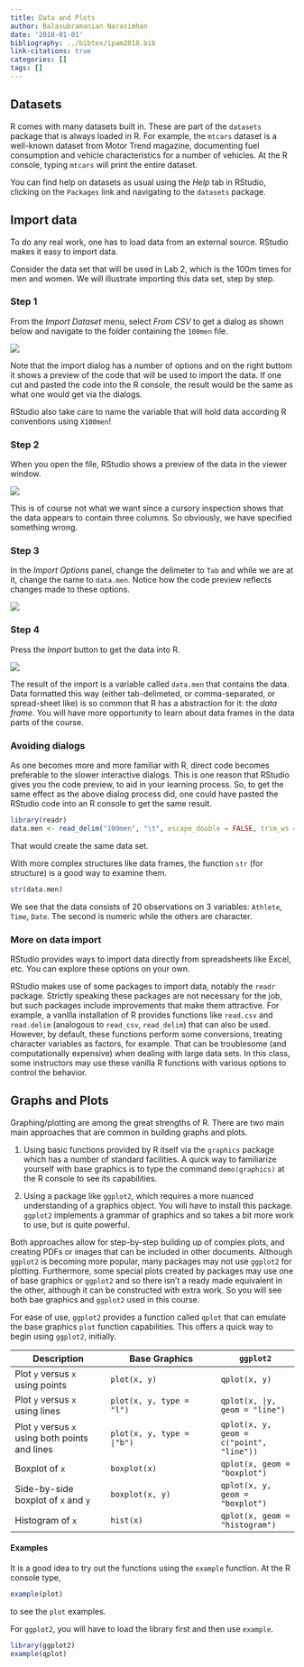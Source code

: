 ```yaml
---
title: Data and Plots
author: Balasubramanian Narasimhan
date: '2018-01-01'
bibliography: ../bibtex/ipam2018.bib
link-citations: true
categories: []
tags: []
---
```


## Datasets

R comes with many datasets built in. These are part of the `datasets`
package that is always loaded in R. For example, the `mtcars` dataset
is a well-known dataset from Motor Trend magazine, documenting fuel
consumption and vehicle characteristics for a number of vehicles. At
the R console, typing `mtcars` will print the entire dataset.

You can find help on datasets as usual using the _Help_ tab in
RStudio, clicking on the `Packages` link and navigating to the
`datasets` package.

## Import data

To do any real work, one has to load data from an external
source. RStudio makes it easy to import data.

Consider the data set that will be used in Lab 2, which is the 100m
times for men and women. We will illustrate importing this data set,
step by step.

### Step 1

From the _Import Dataset_ menu, select _From CSV_ to get a dialog as
shown below and navigate to the folder containing the `100men` file.

![](figs/import-1.png)

Note that the import dialog has a number of options and on the right
buttom it shows a preview of the code that will be used to import the
data. If one cut and pasted the code into the R console, the result
would be the same as what one would get via the dialogs.

RStudio also take care to name the variable that will hold data
according R conventions using `X100men`!

### Step 2

When you open the file, RStudio shows a preview of the data in the
viewer window.

![](figs/import-2.png)

This is of course not what we want since a cursory inspection shows
that the data appears to contain three columns. So obviously, we have
specified something wrong.

### Step 3

In the _Import Options_ panel, change the delimeter to `Tab` and while
we are at it, change the name to `data.men`.  Notice how the code
preview reflects changes made to these options.

![](figs/import-3.png)

### Step 4

Press the _Import_ button to get the data into R.

![](figs/import-4.png)

The result of the import is a variable called `data.men` that contains
the data. Data formatted this way (either tab-delimeted, or
comma-separated, or spread-sheet like) is so common that R has a
abstraction for it: the _data frame_. You will have more opportunity
to learn about data frames in the data parts of the course.

### Avoiding dialogs

As one becomes more and more familiar with R, direct code becomes
preferable to the slower interactive dialogs. This is one reason that
RStudio gives you the code preview, to aid in your learning
process. So, to get the same effect as the above dialog process did,
one could have pasted the RStudio code into an R console to get the
same result.

```r
library(readr)
data.men <- read_delim("100men", "\t", escape_double = FALSE, trim_ws = TRUE)
```

That would create the same data set.

With more complex structures like data frames, the function `str` (for
structure) is a good way to examine them.

```r
str(data.men)
```
We see that the data consists of 20 observations on 3 variables:
`Athlete`, `Time`, `Date`. The second is numeric while the others are
character.


### More on data import

RStudio provides ways to import data directly from spreadsheets like
Excel, etc. You can explore these options on your own.

RStudio makes use of some packages to import data, notably the `readr`
package. Strictly speaking these packages are not necessary for the
job, but such packages include improvements that make them
attractive. For example, a vanilla installation of R provides
functions like `read.csv` and `read.delim` (analogous to `read_csv`,
`read_delim`) that can also be used. However, by default, these
functions perform some conversions, treating character variables as
factors, for example. That can be troublesome (and computationally
expensive) when dealing with large data sets. In this class, some
instructors may use these vanilla R functions with various options to
control the behavior.

## Graphs and Plots

Graphing/plotting are among the great strengths of R. There are
two main  main approaches that are common in building graphs and
plots.

1. Using basic functions provided by R itself via the `graphics`
package which has a number of standard facilities. A quick way to
familiarize yourself with base graphics is to type the command
`demo(graphics)` at the R console to see its capabilities.

2. Using a package like `ggplot2`, which requires a more nuanced
   understanding of a graphics object. You will have to install this
   package. `ggplot2` implements a grammar of graphics and so takes a
   bit more work to use, but is quite powerful.

Both approaches allow for step-by-step building up of complex plots,
and creating PDFs or images that can be included in other documents.
Although `ggplot2` is becoming more popular, many packages may not use
`ggplot2` for plotting. Furthermore, some special plots created by
packages may use one of base graphics or `ggplot2` and so there isn't
a ready made equivalent in the other, although it can be constructed
with extra work. So you will see both bae graphics and `ggplot2` used
in this course.

For ease of use, `ggplot2` provides a function called `qplot` that can
emulate the base graphics `plot` function capabilities. This offers a
quick way to begin using `ggplot2`, initially.


|Description |Base Graphics | `ggplot2`|
|------------|--------------|----------|
|Plot `y` versus `x` using points| `plot(x, y)`| `qplot(x, y)`|
|Plot `y` versus `x` using lines | `plot(x, y, type = "l")`|`qplot(x,
|y, geom = "line")`|
|Plot `y` versus `x` using both points and lines | `plot(x, y, type =
|"b")`|`qplot(x, y, geom = c("point", "line"))`|
|Boxplot of `x`| `boxplot(x)`| `qplot(x, geom = "boxplot")`|
|Side-by-side boxplot of `x` and `y`| `boxplot(x, y)`| `qplot(x, y, geom = "boxplot")`|
|Histogram of `x`| `hist(x)`| `qplot(x, geom = "histogram")`|


#### Examples

It is a good idea to try out the functions using the `example`
function. At the R console type,

```r
example(plot)
```
to see the `plot` examples.

For `ggplot2`, you will have to load the library first and then use
`example`.

```r
library(ggplot2)
example(qplot)
```
